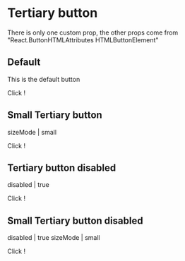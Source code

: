 

<Meta title="TertiaryButton" component={CoreButton} />

# Tertiary button

There is only one custom prop, the other props come from "React.ButtonHTMLAttributes HTMLButtonElement"

<Props of={CoreButton} />

## Default

This is the default button

<Preview>
  <Story name="Tertiary">
    <TertiaryButton onClick={action("clicked")}>
      Click !
    </TertiaryButton>
  </Story>
</Preview>


## Small Tertiary button

sizeMode | small

  <Story name="Small Tertiary">
    <TertiaryButton sizeMode='small' onClick={action("clicked")}>
      Click !
    </TertiaryButton>
  </Story>

## Tertiary button disabled

disabled | true

  <Story name="Tertiary disabled">
    <TertiaryButton disabled onClick={action("clicked")}>
      Click !
    </TertiaryButton>
  </Story>

## Small Tertiary button disabled

disabled | true
sizeMode | small

  <Story name="Small Tertiary disabled">
    <TertiaryButton disabled onClick={action("clicked")} sizeMode='small'>
      Click !
    </TertiaryButton>
  </Story>
